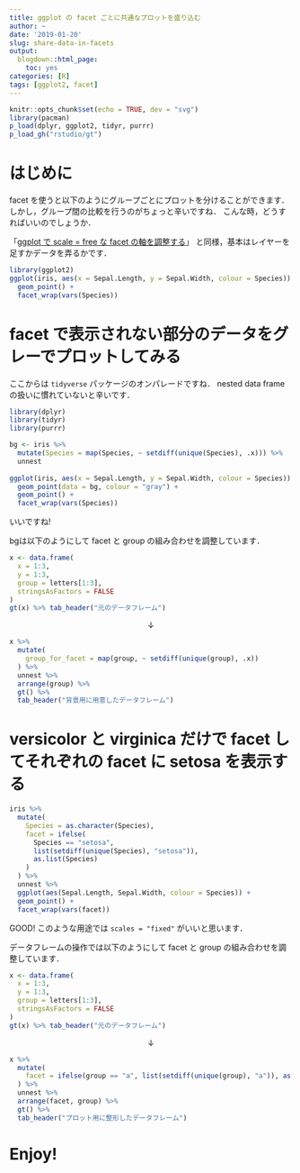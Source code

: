 ```yaml
---
title: ggplot の facet ごとに共通なプロットを盛り込む
author: ~
date: '2019-01-20'
slug: share-data-in-facets
output:
  blogdown::html_page:
    toc: yes
categories: [R]
tags: [ggplot2, facet]
---
```


```r
knitr::opts_chunk$set(echo = TRUE, dev = "svg")
library(pacman)
p_load(dplyr, ggplot2, tidyr, purrr)
p_load_gh("rstudio/gt")
```

# はじめに

facet を使うと以下のようにグループごとにプロットを分けることができます．
しかし，グループ間の比較を行うのがちょっと辛いですね．
こんな時，どうすればいいのでしょうか．

「[ggplot で scale = free な facet の軸を調整する](https://atusy.github.io/blog/2019/01/20/control-axes-in-faceted-plots/)」
と同様，基本はレイヤーを足すかデータを弄るかです．


```r
library(ggplot2)
ggplot(iris, aes(x = Sepal.Length, y = Sepal.Width, colour = Species)) +
  geom_point() +
  facet_wrap(vars(Species))
```

# facet で表示されない部分のデータをグレーでプロットしてみる

ここからは `tidyverse` パッケージのオンパレードですね．
nested data frame の扱いに慣れていないと辛いです．

```r
library(dplyr)
library(tidyr)
library(purrr)

bg <- iris %>% 
  mutate(Species = map(Species, ~ setdiff(unique(Species), .x))) %>%
  unnest
  
ggplot(iris, aes(x = Sepal.Length, y = Sepal.Width, colour = Species)) +
  geom_point(data = bg, colour = "gray") +
  geom_point() +
  facet_wrap(vars(Species))
```

いいですね!


bgは以下のようにして facet と group の組み合わせを調整しています．

```r
x <- data.frame(
  x = 1:3,
  y = 1:3,
  group = letters[1:3],
  stringsAsFactors = FALSE
)
gt(x) %>% tab_header("元のデータフレーム")
```

<div style="text-align:center"> ↓ </div>

```r
x %>%
  mutate(
    group_for_facet = map(group, ~ setdiff(unique(group), .x))
  ) %>%
  unnest %>%
  arrange(group) %>%
  gt() %>% 
  tab_header("背景用に用意したデータフレーム")
```


# versicolor と virginica だけで facet してそれぞれの facet に setosa を表示する



```r
iris %>%
  mutate(
    Species = as.character(Species),
    facet = ifelse(
      Species == "setosa", 
      list(setdiff(unique(Species), "setosa")),
      as.list(Species)
    )
  ) %>%
  unnest %>%
  ggplot(aes(Sepal.Length, Sepal.Width, colour = Species)) +
  geom_point() +
  facet_wrap(vars(facet))
```

GOOD! このような用途では `scales = "fixed"` がいいと思います．

データフレームの操作では以下のようにして facet と group の組み合わせを調整しています．

```r
x <- data.frame(
  x = 1:3,
  y = 1:3,
  group = letters[1:3],
  stringsAsFactors = FALSE
)
gt(x) %>% tab_header("元のデータフレーム")
```

<div style="text-align:center"> ↓ </div>

```r
x %>%
  mutate(
    facet = ifelse(group == "a", list(setdiff(unique(group), "a")), as.list(group))
  ) %>%
  unnest %>%
  arrange(facet, group) %>%
  gt() %>% 
  tab_header("プロット用に整形したデータフレーム")
```


# Enjoy!